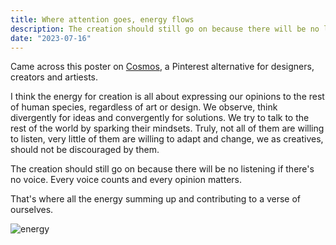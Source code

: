 ```yaml
---
title: Where attention goes, energy flows
description: The creation should still go on because there will be no listening if there's no voice. Every voice counts and every opinion matters.
date: "2023-07-16"
---
```


Came across this poster on [Cosmos](https://www.cosmos.so), a Pinterest alternative for designers, creators and artiests. 

I think the energy for creation is all about expressing our opinions to the rest of human species, regardless of art or design. We observe, think divergently for ideas and convergently for solutions. We try to talk to the rest of the world by sparking their mindsets. Truly, not all of them are willing to listen, very little of them are willing to adapt and change, we as creatives, should not be discouraged by them.

The creation should still go on because there will be no listening if there's no voice. Every voice counts and every opinion matters.

That's where all the energy summing up and contributing to a verse of ourselves.

<div class="md:container md:mx-auto box-border p-8 border-0 bg-slate-50 dark:bg-slate-800">
    <Image class="rounded-md shadow-2xl" src="/energy.jpg" alt="energy"/>
</div>